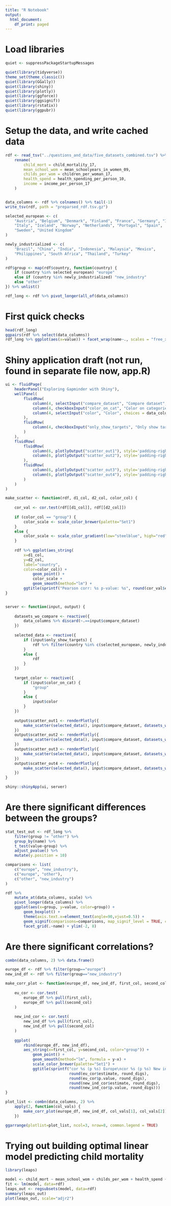 ```yaml
---
title: "R Notebook"
output:
  html_document:
    df_print: paged
---
```


# Load libraries

```r
quiet <- suppressPackageStartupMessages

quiet(library(tidyverse))
theme_set(theme_classic())
quiet(library(GGally))
quiet(library(shiny))
quiet(library(plotly))
quiet(library(ggforce))
quiet(library(ggsignif))
quiet(library(rstatix))
quiet(library(ggpubr))
```

# Setup the data, and write cached data

```r
rdf <- read_tsv("../questions_and_data/five_datasets_combined.tsv") %>%
    rename(
        child_mort = child_mortality_17,
        mean_school_wom = mean_schoolyears_in_women_09,
        childs_per_wom = children_per_woman_17,
        health_spend = health_spending_per_person_10,
        income = income_per_person_17
    )


data_columns <- rdf %>% colnames() %>% tail(-1)
write_tsv(rdf, path = "preparsed_rdf.tsv.gz")
```

```r
selected_european <- c(
    "Austria", "Belgium", "Denmark", "Finland", "France", "Germany", "Ireland",
    "Italy", "Iceland", "Norway", "Netherlands", "Portugal", "Spain",
    "Sweden", "United Kingdom"
)

newly_industrialized <- c(
    "Brazil", "China", "India", "Indonesia", "Malaysia", "Mexico",
    "Philippines", "South Africa", "Thailand", "Turkey"
)

rdf$group <- map(rdf$country, function(country) {
    if (country %in% selected_european) "europe"
    else if (country %in% newly_industrialized) "new_industry"
    else "other"
}) %>% unlist()

rdf_long <- rdf %>% pivot_longer(all_of(data_columns))
```

# First quick checks

```r
head(rdf_long)
ggpairs(rdf %>% select(data_columns))
rdf_long %>% ggplot(aes(x=value)) + facet_wrap(name~., scales = "free_x", ncol=3) + geom_histogram(bins=50)
```

# Shiny application draft (not run, found in separate file now, app.R)

```r
ui <- fluidPage(
    headerPanel("Exploring Gapminder with Shiny"),
    wellPanel(
        fluidRow(
            column(4, selectInput("compare_dataset", "Compare dataset", choices = data_columns, selected = data_columns[1])),
            column(4, checkboxInput("color_on_cat", "Color on categories", value = TRUE)),
            column(4, selectInput("color", "Color", choices = data_columns, selected = data_columns[2]))
        ),
        fluidRow(
            column(4, checkboxInput("only_show_targets", "Only show target groups", value=FALSE))
        )
    ),
    fluidRow(
        fluidRow(
            column(6, plotlyOutput("scatter_out1"), style='padding-right:0px;'),
            column(6, plotlyOutput("scatter_out2"), style='padding-right:0px;'),
        ),
        fluidRow(
            column(6, plotlyOutput("scatter_out3"), style='padding-right:0px;'),
            column(6, plotlyOutput("scatter_out4"), style='padding-right:0px;')
        )
    )
)

make_scatter <- function(rdf, d1_col, d2_col, color_col) {
    
    cor_val <- cor.test(rdf[[d1_col]], rdf[[d2_col]])
    
    if (color_col == "group") {
        color_scale <- scale_color_brewer(palette="Set1")
    }
    else {
        color_scale <- scale_color_gradient(low="steelblue", high="red")
    }
    
    rdf %>% ggplot(aes_string(
        x=d1_col, 
        y=d2_col, 
        label="country", 
        color=color_col)) + 
            geom_point() +
            color_scale + 
            geom_smooth(method="lm") + 
        ggtitle(sprintf("Pearson corr: %s p-value: %s", round(cor_val$estimate, 3), round(cor_val$p.value, 3)))
}


server <- function(input, output) {
    
    datasets_wo_compare <- reactive({
        data_columns %>% discard(~.==input$compare_dataset)
    })
    
    selected_data <- reactive({
        if (input$only_show_targets) {
            rdf %>% filter(country %in% c(selected_european, newly_industrialized))
        }
        else {
            rdf
        }
    })
    
    target_color <- reactive({
        if (input$color_on_cat) {
            "group"
        }
        else {
            input$color
        }
    })
    
    output$scatter_out1 <- renderPlotly({
        make_scatter(selected_data(), input$compare_dataset, datasets_wo_compare()[1], target_color())
    })
    output$scatter_out2 <- renderPlotly({
        make_scatter(selected_data(), input$compare_dataset, datasets_wo_compare()[2], target_color())
    })
    output$scatter_out3 <- renderPlotly({
        make_scatter(selected_data(), input$compare_dataset, datasets_wo_compare()[3], target_color())
    })
    output$scatter_out4 <- renderPlotly({
        make_scatter(selected_data(), input$compare_dataset, datasets_wo_compare()[4], target_color())
    })
}

shiny::shinyApp(ui, server)
```

# Are there significant differences between the groups?

```r
stat_test_out <- rdf_long %>% 
    filter(group != "other") %>%
    group_by(name) %>%
    t_test(value~group) %>%
    adjust_pvalue() %>%
    mutate(y.position = 10)

comparisons <- list(
    c("europe", "new_industry"),
    c("europe", "other"),
    c("other", "new_industry")
)

rdf %>% 
    mutate_at(data_columns, scale) %>%
    pivot_longer(data_columns) %>% 
    ggplot(aes(x=group, y=value, color=group)) + 
        geom_boxplot() + 
        theme(axis.text.x=element_text(angle=90,vjust=0.5)) +
        geom_signif(comparisons=comparisons, map_signif_level = TRUE, color="darkgray", step_increase = .1) + 
        facet_grid(.~name) + ylim(-2, 8)

```

# Are there significant correlations?

```r
combn(data_columns, 2) %>% data.frame()

europe_df <- rdf %>% filter(group=="europe")
new_ind_df <- rdf %>% filter(group=="new_industry")

make_corr_plot <- function(europe_df, new_ind_df, first_col, second_col, round_digs=2) {
    
    eu_cor <- cor.test(
        europe_df %>% pull(first_col),
        europe_df %>% pull(second_col)
    )
    
    new_ind_cor <- cor.test(
        new_ind_df %>% pull(first_col),
        new_ind_df %>% pull(second_col)
    )
    
    ggplot(
        rbind(europe_df, new_ind_df), 
        aes_string(x=first_col, y=second_col, color="group")) + 
            geom_point() + 
            geom_smooth(method="lm", formula = y~x) +
            scale_color_brewer(palette="Set1") +
            ggtitle(sprintf("cor %s (p %s) Europe\ncor %s (p %s) New ind.", 
                            round(eu_cor$estimate, round_digs), 
                            round(eu_cor$p.value, round_digs), 
                            round(new_ind_cor$estimate, round_digs), 
                            round(new_ind_cor$p.value, round_digs)))
}

plot_list <- combn(data_columns, 2) %>% 
    apply(2, function(col_vals) {
        make_corr_plot(europe_df, new_ind_df, col_vals[1], col_vals[2])
    })

ggarrange(plotlist=plot_list, ncol=3, nrow=8, common.legend = TRUE)
```


# Trying out building optimal linear model predicting child mortality

```r
library(leaps)

model <- child_mort ~ mean_school_wom + childs_per_wom + health_spend + income
fit <- lm(model, data=rdf)
leaps_out <- regsubsets(model, data=rdf)
summary(leaps_out)
plot(leaps_out, scale="adjr2")
```



